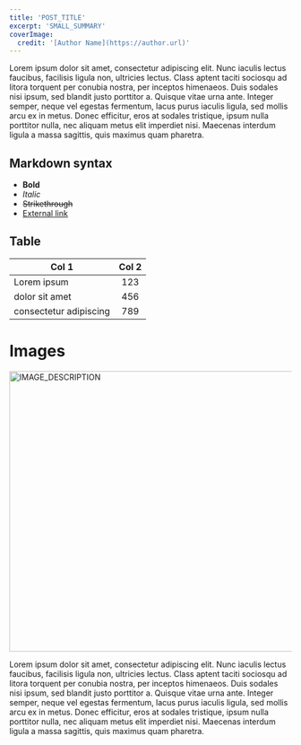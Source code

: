 ```yaml
---
title: 'POST_TITLE'
excerpt: 'SMALL_SUMMARY'
coverImage:
  credit: '[Author Name](https://author.url)'
---
```


Lorem ipsum dolor sit amet, consectetur adipiscing elit. Nunc iaculis lectus faucibus, facilisis ligula non, ultricies lectus. Class aptent taciti sociosqu ad litora torquent per conubia nostra, per inceptos himenaeos. Duis sodales nisi ipsum, sed blandit justo porttitor a. Quisque vitae urna ante. Integer semper, neque vel egestas fermentum, lacus purus iaculis ligula, sed mollis arcu ex in metus. Donec efficitur, eros at sodales tristique, ipsum nulla porttitor nulla, nec aliquam metus elit imperdiet nisi. Maecenas interdum ligula a massa sagittis, quis maximus quam pharetra.

## Markdown syntax

- **Bold**
- _Italic_
- ~~Strikethrough~~
- [External link](https://mersocarlin.com/)

## Table

| Col 1                  | Col 2 |
|------------------------|:-----:|
| Lorem ipsum            | 123   |
| dolor sit amet         | 456   |
| consectetur adipiscing | 789   |

# Images

<img alt="IMAGE_DESCRIPTION" height="500" src="/assets/blog/blog-post-placeholder.jpg" title="IMAGE_DESCRIPTION" width="1000" />

Lorem ipsum dolor sit amet, consectetur adipiscing elit. Nunc iaculis lectus faucibus, facilisis ligula non, ultricies lectus. Class aptent taciti sociosqu ad litora torquent per conubia nostra, per inceptos himenaeos. Duis sodales nisi ipsum, sed blandit justo porttitor a. Quisque vitae urna ante. Integer semper, neque vel egestas fermentum, lacus purus iaculis ligula, sed mollis arcu ex in metus. Donec efficitur, eros at sodales tristique, ipsum nulla porttitor nulla, nec aliquam metus elit imperdiet nisi. Maecenas interdum ligula a massa sagittis, quis maximus quam pharetra.